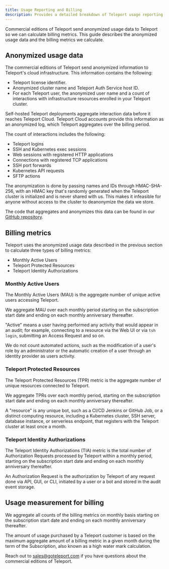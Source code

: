 ```yaml
---
title: Usage Reporting and Billing
description: Provides a detailed breakdown of Teleport usage reporting and billing.
---
```


Commercial editions of Teleport send anonymized usage data to Teleport so we can
calculate billing metrics. This guide describes the anonymized usage data and
the billing metrics we calculate.

## Anonymized usage data

The commercial editions of Teleport send anonymized information to Teleport's
cloud infrastructure. This information contains the following:

- Teleport license identifier.
- Anonymized cluster name and Teleport Auth Service host ID.
- For each Teleport user, the anonymized user name and a count of interactions
  with infrastructure resources enrolled in your Teleport cluster. 

Self-hosted Teleport deployments aggregate interaction data before it reaches
Teleport Cloud. Teleport Cloud accounts provide this information as an
anonymized log, which Teleport aggregates over the billing period.  

The count of interactions includes the following:

- Teleport logins
- SSH and Kubernetes exec sessions
- Web sessions with registered HTTP applications
- Connections with registered TCP applications
- SSH port forwards
- Kubernetes API requests
- SFTP actions

The anonymization is done by passing names and IDs through HMAC-SHA-256, with an
HMAC key that's randomly generated when the Teleport cluster is initialized and
is never shared with us. This makes it infeasible for anyone without access to
the cluster to deanonymize the data we store.

The code that aggregates and anonymizes this data can be found in our [GitHub
repository](https://github.com/gravitational/teleport/tree/master/lib/usagereporter/teleport/aggregating).

## Billing metrics

Teleport uses the anonymized usage data described in the previous section to
calculate three types of billing metrics:

- Monthly Active Users
- Teleport Protected Resources
- Teleport Identity Authorizations

### Monthly Active Users 

The Monthly Active Users (MAU) is the aggregate number of unique
active users accessing Teleport. 

We aggregate MAU over each monthly period starting on the subscription start date and ending on each
monthly anniversary thereafter.

"Active" means a user having performed any activity that would appear in an audit; for example, 
connecting to a resource via the Web UI or via `tsh login`, submitting an Access Request and so on.

We do not count automated actions, such as the modification
of a user's role by an administrator or the automatic creation of a user 
through an identity provider as users activity.

### Teleport Protected Resources

The Teleport Protected Resources (TPR) metric is the aggregate number of unique resources connected to Teleport.

We aggregate TPRs over each monthly period, 
starting on the subscription start date and ending on each monthly anniversary thereafter.

A "resource" is any unique bot, such as a CI/CD Jenkins or GitHub Job, 
or a distinct computing resource, including a Kubernetes cluster, SSH server, 
database instance, or serverless endpoint, that registers with the Teleport cluster at least once a month.

### Teleport Identity Authorizations

The Teleport Identity Authorizations (TIA) metric is the total number of Authorization Requests 
processed by Teleport within a monthly period, starting on the subscription start date and ending 
on each monthly anniversary thereafter.

An Authorization Request is the authorization by Teleport of any request done via API, GUI, or CLI, 
initiated by a user or a bot and stored in the audit event storage.


## Usage measurement for billing

We aggregate all counts of the billing metrics on monthly basis starting on
the subscription start date and ending on each monthly anniversary thereafter.

The amount of usage purchased by a Teleport customer is based on the maximum
aggregate amount of a billing metric in a given month during the term of the
Subscription, also known as a high water mark calculation.

Reach out to sales@goteleport.com if you have questions about the
commercial editions of Teleport.
